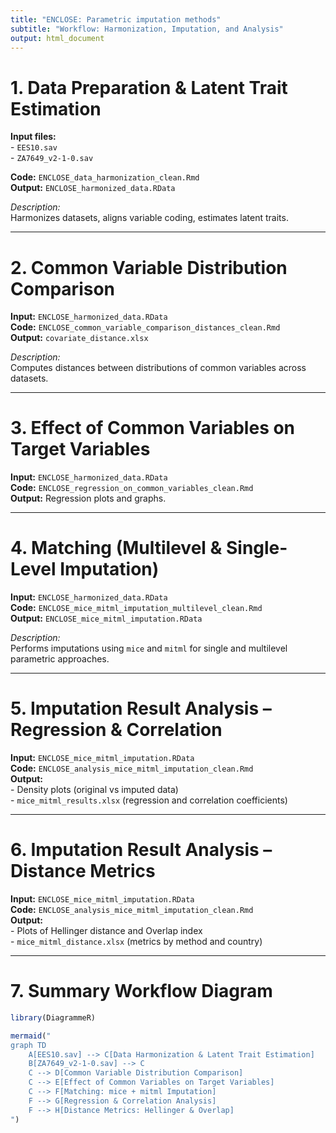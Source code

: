 ```yaml
---
title: "ENCLOSE: Parametric imputation methods"
subtitle: "Workflow: Harmonization, Imputation, and Analysis"
output: html_document
---
```


# 1. Data Preparation & Latent Trait Estimation

**Input files:**  
- `EES10.sav`  
- `ZA7649_v2-1-0.sav`

**Code:** `ENCLOSE_data_harmonization_clean.Rmd`  
**Output:** `ENCLOSE_harmonized_data.RData`

*Description:*  
Harmonizes datasets, aligns variable coding, estimates latent traits.

---

# 2. Common Variable Distribution Comparison

**Input:** `ENCLOSE_harmonized_data.RData`  
**Code:** `ENCLOSE_common_variable_comparison_distances_clean.Rmd`  
**Output:** `covariate_distance.xlsx`

*Description:*  
Computes distances between distributions of common variables across datasets.

---

# 3. Effect of Common Variables on Target Variables

**Input:** `ENCLOSE_harmonized_data.RData`  
**Code:** `ENCLOSE_regression_on_common_variables_clean.Rmd`  
**Output:** Regression plots and graphs.

---

# 4. Matching (Multilevel & Single-Level Imputation)

**Input:** `ENCLOSE_harmonized_data.RData`  
**Code:** `ENCLOSE_mice_mitml_imputation_multilevel_clean.Rmd`  
**Output:** `ENCLOSE_mice_mitml_imputation.RData`

*Description:*  
Performs imputations using `mice` and `mitml` for single and multilevel parametric approaches.

---

# 5. Imputation Result Analysis – Regression & Correlation

**Input:** `ENCLOSE_mice_mitml_imputation.RData`  
**Code:** `ENCLOSE_analysis_mice_mitml_imputation_clean.Rmd`  
**Output:**  
- Density plots (original vs imputed data)  
- `mice_mitml_results.xlsx` (regression and correlation coefficients)

---

# 6. Imputation Result Analysis – Distance Metrics

**Input:** `ENCLOSE_mice_mitml_imputation.RData`  
**Code:** `ENCLOSE_analysis_mice_mitml_imputation_clean.Rmd`  
**Output:**  
- Plots of Hellinger distance and Overlap index  
- `mice_mitml_distance.xlsx` (metrics by method and country)

---
\pagebreak
# 7. Summary Workflow Diagram

```r
library(DiagrammeR)

mermaid("
graph TD
    A[EES10.sav] --> C[Data Harmonization & Latent Trait Estimation]
    B[ZA7649_v2-1-0.sav] --> C
    C --> D[Common Variable Distribution Comparison]
    C --> E[Effect of Common Variables on Target Variables]
    C --> F[Matching: mice + mitml Imputation]
    F --> G[Regression & Correlation Analysis]
    F --> H[Distance Metrics: Hellinger & Overlap]
")
```